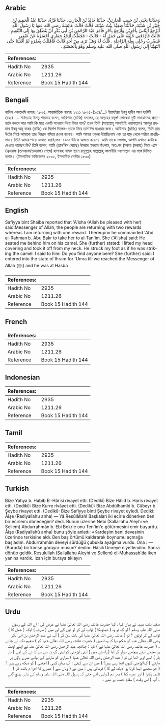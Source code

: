 ## Arabic


<div dir="rtl" lang="ar" style={{fontSize:'larger',backgroundColor:'#f8f9fa',padding:20}}>
وَحَدَّثَنَا يَحْيَى بْنُ حَبِيبٍ الْحَارِثِيُّ، حَدَّثَنَا خَالِدُ بْنُ الْحَارِثِ، حَدَّثَنَا قُرَّةُ، حَدَّثَنَا عَبْدُ الْحَمِيدِ بْنُ جُبَيْرِ بْنِ شَيْبَةَ، حَدَّثَتْنَا صَفِيَّةُ بِنْتُ شَيْبَةَ، قَالَتْ قَالَتْ عَائِشَةُ رضى الله عنها يَا رَسُولَ اللَّهِ أَيَرْجِعُ النَّاسُ بِأَجْرَيْنِ وَأَرْجِعُ بِأَجْرٍ فَأَمَرَ عَبْدَ الرَّحْمَنِ بْنَ أَبِي بَكْرٍ أَنْ يَنْطَلِقَ بِهَا إِلَى التَّنْعِيمِ ‏.‏ قَالَتْ فَأَرْدَفَنِي خَلْفَهُ عَلَى جَمَلٍ لَهُ - قَالَتْ - فَجَعَلْتُ أَرْفَعُ خِمَارِي أَحْسُرُهُ عَنْ عُنُقِي فَيَضْرِبُ رِجْلِي بِعِلَّةِ الرَّاحِلَةِ ‏.‏ قُلْتُ لَهُ وَهَلْ تَرَى مِنْ أَحَدٍ قَالَتْ فَأَهْلَلْتُ بِعُمْرَةٍ ثُمَّ أَقْبَلْنَا حَتَّى انْتَهَيْنَا إِلَى رَسُولِ اللَّهِ صلى الله عليه وسلم وَهُوَ بِالْحَصْبَةِ ‏.‏
</div>
<div style={{backgroundColor:'#f8f9fa',padding:20, marginBottom: 10}}><table> <thead> <tr> <th>References:</th> <th></th> </tr> </thead> <tbody><tr><td>Hadith No</td><td>2935</td></tr><tr><td>Arabic No</td><td>1211.26</td></tr><tr><td>Reference</td><td>Book 15 Hadith 144</td></tr></tbody></table></div>

## Bengali


<div dir="ltr" lang="bn" style={{fontSize:'larger',backgroundColor:'#f8f9fa',padding:20}}>
হাদিস একাডেমি নাম্বারঃ ২৮২৫, আন্তর্জাতিক নাম্বারঃ ১২১১ ২৮২৫-(১৩৪/...) ইয়াহইয়া ইবনু হাবীব আল হারিসী (রহঃ) .... সফিয়্যাহ বিনতু শায়বাহ বলেন, আয়িশাহ্ (রাযিঃ) বললেন, হে আল্লাহর রসূল! লোকেরা দুটি সাওয়াবসহ প্রত্যাবর্তন করবে আর আমি কি মাত্র একটি সাওয়াব নিয়ে ফিরে যাব? তখন তিনি (সাল্লাল্লাহু আলাইহি ওয়াসাল্লাম) আবদুর রহমান ইবনু আবূ বাকর (রাযিঃ) কে নির্দেশ দিলেন- তাকে নিয়ে তান’ঈম যাওয়ার জন্য। আয়িশাহ (রাযিঃ) বলেন, তিনি তার উটের পিঠে আমাকে তার পিছনে বসিয়ে রওনা হলেন। আমি আমার ওড়না উঠাচ্ছিলাম এবং তা ঘাড় থেকে সরিয়ে রাখছিলাম। তিনি আমার পায়ে আঘাত করছিলেন- যেমন উটকে আঘাত করেন। আমি তাকে বললাম, আপনি এখানে কাউকে দেখতে পাচ্ছেন কি? তিনি বলেন, আমি (তান'ঈম পৌছে) উমরার ইহরাম বাঁধলাম, অতঃপর (মক্কায় (মক্কায়) ফিরে এসে (ত্বওয়াফ (তাওয়াফ/তওয়াফ) শেষে) হাসাবাহ নামক স্থানে রসূলুল্লাহ সাল্লাল্লাহু আলাইহি ওয়াসাল্লাম এর সঙ্গে মিলিত হলাম। (ইসলামিক ফাউন্ডেশন ২৮০২, ইসলামীক সেন্টার ২৮০০)
</div>
<div style={{backgroundColor:'#f8f9fa',padding:20, marginBottom: 10}}><table> <thead> <tr> <th>References:</th> <th></th> </tr> </thead> <tbody><tr><td>Hadith No</td><td>2935</td></tr><tr><td>Arabic No</td><td>1211.26</td></tr><tr><td>Reference</td><td>Book 15 Hadith 144</td></tr></tbody></table></div>

## English


<div dir="ltr" lang="en" style={{fontSize:'larger',backgroundColor:'#f8f9fa',padding:20}}>
Safiyya bint Shaiba reported that 'A'isha (Allah be pleased with her) said:Messenger of Allah, the people are returning with two rewards whereas I am returning with one reward. Thereupon he commanded 'Abd al-Rahman b. Abu Bakr to take her to al-Tan'im. She ('A'isha) said: He seated me behind him on his camel. She (further) stated: I lifted my head covering and took it off from my neck. He struck my foot as if he was striking the camel. I said to him: Do you find anyone bere? She (further) said: I entered into the state of Ihram for 'Umra till we reached the Messenger of Allah (ﷺ) and he was at Hasba
</div>
<div style={{backgroundColor:'#f8f9fa',padding:20, marginBottom: 10}}><table> <thead> <tr> <th>References:</th> <th></th> </tr> </thead> <tbody><tr><td>Hadith No</td><td>2935</td></tr><tr><td>Arabic No</td><td>1211.26</td></tr><tr><td>Reference</td><td>Book 15 Hadith 144</td></tr></tbody></table></div>

## French


<div dir="ltr" lang="fr" style={{fontSize:'larger',backgroundColor:'#f8f9fa',padding:20}}>

</div>
<div style={{backgroundColor:'#f8f9fa',padding:20, marginBottom: 10}}><table> <thead> <tr> <th>References:</th> <th></th> </tr> </thead> <tbody><tr><td>Hadith No</td><td>2935</td></tr><tr><td>Arabic No</td><td>1211.26</td></tr><tr><td>Reference</td><td>Book 15 Hadith 144</td></tr></tbody></table></div>

## Indonesian


<div dir="ltr" lang="id" style={{fontSize:'larger',backgroundColor:'#f8f9fa',padding:20}}>

</div>
<div style={{backgroundColor:'#f8f9fa',padding:20, marginBottom: 10}}><table> <thead> <tr> <th>References:</th> <th></th> </tr> </thead> <tbody><tr><td>Hadith No</td><td>2935</td></tr><tr><td>Arabic No</td><td>1211.26</td></tr><tr><td>Reference</td><td>Book 15 Hadith 144</td></tr></tbody></table></div>

## Tamil


<div dir="ltr" lang="ta" style={{fontSize:'larger',backgroundColor:'#f8f9fa',padding:20}}>

</div>
<div style={{backgroundColor:'#f8f9fa',padding:20, marginBottom: 10}}><table> <thead> <tr> <th>References:</th> <th></th> </tr> </thead> <tbody><tr><td>Hadith No</td><td>2935</td></tr><tr><td>Arabic No</td><td>1211.26</td></tr><tr><td>Reference</td><td>Book 15 Hadith 144</td></tr></tbody></table></div>

## Turkish


<div dir="ltr" lang="tr" style={{fontSize:'larger',backgroundColor:'#f8f9fa',padding:20}}>
Bize Yahya b. Habib El-Hârisi rivayet etti. (Dediki) Bize Hâlid b. Haris rivayet etti. (Dediki): Bize Kurre rîvâyet etti. (Dediki): Bize Abdülhamîd b. Cübeyr b. Şeybe rivayet etti. (Dediki): Bize Safiyye binti Şeybe rivayet eyledi. Dediki: Âişe (Radiyallahu anha) — Yâ Resûlâllah! Başkaları iki ecirle dönerken ben bir ecirlemi döneceğim? dedi. Bunun üzerine Nebi (Sallallahu Aleyhi ve Sellem) Abdurrahmân b. Ebi Bekr'e onu Ten'îm'e götürmesini emir buyurdu. Âişe (Radiyallahû anha) bunu şöyle anlattı: «Kardeşim beni devesinin üzerinde terkisine aldı. Ben baş örtümü kaldırarak boynumu açmağa başladım. Abdurrahmân deveyi sürdüğü çubukla ayağıma vurdu. Ona : — (Burada) bir kimse görüyor musun? dedim. Hâsılı Umreye niyetlendim. Sonra dönüp geldik. Resulullah (Sallallahu Aleyhi ve Sellem) el-Muhassab'da iken yanına vardık. İzah için buraya tıklayın
</div>
<div style={{backgroundColor:'#f8f9fa',padding:20, marginBottom: 10}}><table> <thead> <tr> <th>References:</th> <th></th> </tr> </thead> <tbody><tr><td>Hadith No</td><td>2935</td></tr><tr><td>Arabic No</td><td>1211.26</td></tr><tr><td>Reference</td><td>Book 15 Hadith 144</td></tr></tbody></table></div>

## Urdu


<div dir="rtl" lang="ur" style={{fontSize:'larger',backgroundColor:'#f8f9fa',padding:20}}>
صفیہ بنت شیبہ نے بیان کیا ، کہا حضرت عائشہ رضی اللہ تعالیٰ عنہا نے عرض کی : اے اللہ کے رسول صلی اللہ علیہ وسلم ! لو گ تو وہ ( عملوںکا ) ثواب لے کر لو ٹیں گے اور میں ( صرف ) ایک ( عمل کا ) ثواب لے کر لوٹوں ؟ تو ( عائشہ رضی اللہ تعالیٰ عنہا کی بات سن کر ) آپ نے عبد الرحمٰن بن ابی بکر رضی اللہ تعالیٰ عنہ کو حکم دیا کہ وہ انھیں ( حضرت عائشہ رضی اللہ تعالیٰ عنہا کو ) تنعیم تک لے جائے ۔ ( حضرت عائشہ رضی اللہ تعالیٰ عنہا نے ) کہا : چنانچہ عبد الرحمٰن رضی اللہ تعالیٰ عنہ نے اپنے اونٹ پر مجھے اپنے پیچھے سوار کر لیا ( راستے میں ) اپنی اوڑھنی کو اپنی گردن سے سر کا نے کے لیے ( بار بار ) اسے اوپر اٹھا تی تو ( عبد الرحمٰن رضی اللہ تعالیٰ عنہا ) سواری کو مارنے کے بہانے میرے پاؤں پر مارتے ( کہااوڑھنی کیوں اٹھا رہی ہیں؟ ) میں ان سے کہتی : آپ یہاں کسی ( اجنبی ) کو دیکھ رہے ہیں ؟ ( جو مجھے ایسا کرتا ہوا دیکھ لے گا ) فرماتی ہیں : میں نے ( وہاں سے ) عمرے کا احرا م باندھ کر ) تلبیہ پکارا ( اور عمرہ کیا ) پھر ہم ( واپس آئے حتی کہ رسول اللہ صلی اللہ علیہ وسلم کے پاس پہنچ گئے ۔ آپ ( اس وقت ) مقام حصبہ پر تھے ۔
</div>
<div style={{backgroundColor:'#f8f9fa',padding:20, marginBottom: 10}}><table> <thead> <tr> <th>References:</th> <th></th> </tr> </thead> <tbody><tr><td>Hadith No</td><td>2935</td></tr><tr><td>Arabic No</td><td>1211.26</td></tr><tr><td>Reference</td><td>Book 15 Hadith 144</td></tr></tbody></table></div>